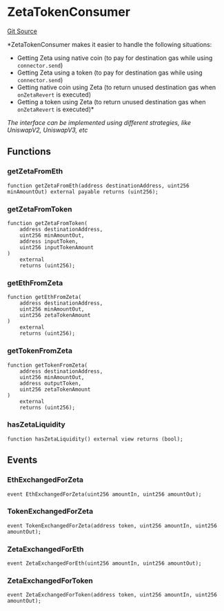 # ZetaTokenConsumer
[Git Source](https://github.com/zeta-chain/protocol-contracts/blob/main/v2/contracts/evm/legacy/ZetaInterfaces.sol)

*ZetaTokenConsumer makes it easier to handle the following situations:
- Getting Zeta using native coin (to pay for destination gas while using `connector.send`)
- Getting Zeta using a token (to pay for destination gas while using `connector.send`)
- Getting native coin using Zeta (to return unused destination gas when `onZetaRevert` is executed)
- Getting a token using Zeta (to return unused destination gas when `onZetaRevert` is executed)*

*The interface can be implemented using different strategies, like UniswapV2, UniswapV3, etc*


## Functions
### getZetaFromEth


```solidity
function getZetaFromEth(address destinationAddress, uint256 minAmountOut) external payable returns (uint256);
```

### getZetaFromToken


```solidity
function getZetaFromToken(
    address destinationAddress,
    uint256 minAmountOut,
    address inputToken,
    uint256 inputTokenAmount
)
    external
    returns (uint256);
```

### getEthFromZeta


```solidity
function getEthFromZeta(
    address destinationAddress,
    uint256 minAmountOut,
    uint256 zetaTokenAmount
)
    external
    returns (uint256);
```

### getTokenFromZeta


```solidity
function getTokenFromZeta(
    address destinationAddress,
    uint256 minAmountOut,
    address outputToken,
    uint256 zetaTokenAmount
)
    external
    returns (uint256);
```

### hasZetaLiquidity


```solidity
function hasZetaLiquidity() external view returns (bool);
```

## Events
### EthExchangedForZeta

```solidity
event EthExchangedForZeta(uint256 amountIn, uint256 amountOut);
```

### TokenExchangedForZeta

```solidity
event TokenExchangedForZeta(address token, uint256 amountIn, uint256 amountOut);
```

### ZetaExchangedForEth

```solidity
event ZetaExchangedForEth(uint256 amountIn, uint256 amountOut);
```

### ZetaExchangedForToken

```solidity
event ZetaExchangedForToken(address token, uint256 amountIn, uint256 amountOut);
```

